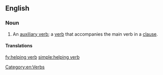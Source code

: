 {{also|helping-verb}}
==English==

===Noun===
{{en-noun|head=[[helping]] [[verb]]}}

# {{lb|en|linguistics}} An [[auxiliary verb]]; a [[verb]] that accompanies the main verb in a [[clause]].

====Translations====
{{trans-see|auxiliary verb}}

[[Category:en:Verbs]]

[[fy:helping verb]]
[[simple:helping verb]]